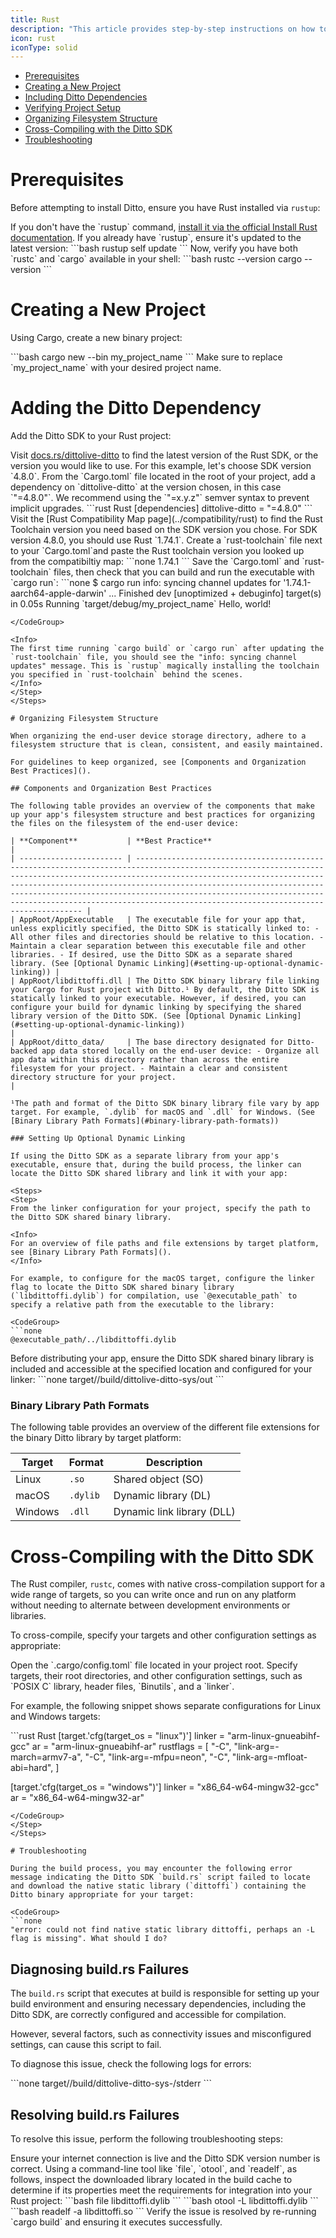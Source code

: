 ```yaml
---
title: Rust
description: "This article provides step-by-step instructions on how to set up a new Rust project, integrate the Ditto SDK, cross-compile for any target platform, and more:"
icon: rust
iconType: solid
---
```


- [Prerequisites](#prerequisites)
- [Creating a New Project](#creating-a-new-project)
- [Including Ditto Dependencies](#including-ditto-dependencies)
- [Verifying Project Setup](#verifying-project-setup)
- [Organizing Filesystem Structure](#organizing-filesystem-structure)
- [Cross-Compiling with the Ditto SDK](#cross-compiling-with-the-ditto-sdk)
- [Troubleshooting](#troubleshooting)

# Prerequisites

Before attempting to install Ditto, ensure you have Rust installed via `rustup`:

<Steps>
<Step>
If you don't have the `rustup` command, <a href="https://rustup.rs/" target="_blank">install it via the official Install Rust documentation</a>.
</Step>

<Step>
If you already have `rustup`, ensure it's updated to the latest version:

<CodeGroup>
```bash
rustup self update
```
</CodeGroup>
</Step>

<Step>
Now, verify you have both `rustc` and `cargo` available in your shell:

<CodeGroup>
```bash
rustc --version
cargo --version
```
</CodeGroup>
</Step>
</Steps>

# Creating a New Project

Using Cargo, create a new binary project:

<CodeGroup>
```bash
cargo new --bin my_project_name
```
</CodeGroup>

<Info>
Make sure to replace `my_project_name` with your desired project name.
</Info>

# Adding the Ditto Dependency

Add the Ditto SDK to your Rust project:

<Steps>
<Step>
Visit <a href="https://docs.rs/dittolive-ditto" target="_blank">docs.rs/dittolive-ditto</a> to find the latest version of the Rust SDK, or the version you would like to use. For this example, let's choose SDK version `4.8.0`.
</Step>

<Step>
From the `Cargo.toml` file located in the root of your project, add a dependency on `dittolive-ditto` at the version chosen, in this case `"=4.8.0"`. We recommend using the `"=x.y.z"` semver syntax to prevent implicit upgrades.

<CodeGroup>
```rust Rust
[dependencies]
dittolive-ditto = "=4.8.0"
```
</CodeGroup>
</Step>

<Step>
Visit the [Rust Compatibility Map page](../compatibility/rust) to find the Rust Toolchain version you need based on the SDK version you chose. For SDK version 4.8.0, you should use Rust `1.74.1`.
</Step>

<Step>
Create a `rust-toolchain` file next to your `Cargo.toml`and paste the Rust toolchain version you looked up from the compatibiltiy map:

<CodeGroup>
```none
1.74.1
```
</CodeGroup>
</Step>

<Step>
Save the `Cargo.toml` and `rust-toolchain` files, then check that you can build and run the executable with `cargo run`:

<CodeGroup>
```none
$ cargo run
info: syncing channel updates for '1.74.1-aarch64-apple-darwin'
...
    Finished dev [unoptimized + debuginfo] target(s) in 0.05s
     Running `target/debug/my_project_name`
Hello, world!

```
</CodeGroup>

<Info>
The first time running `cargo build` or `cargo run` after updating the `rust-toolchain` file, you should see the "info: syncing channel updates" message. This is `rustup` magically installing the toolchain you specified in `rust-toolchain` behind the scenes.
</Info>
</Step>
</Steps>

# Organizing Filesystem Structure

When organizing the end-user device storage directory, adhere to a filesystem structure that is clean, consistent, and easily maintained.

For guidelines to keep organized, see [Components and Organization Best Practices]().

## Components and Organization Best Practices

The following table provides an overview of the components that make up your app's filesystem structure and best practices for organizing the files on the filesystem of the end-user device:

| **Component**           | **Best Practice**                                                                                                                                                                                                                                                                                                                                                                                                        |
| ----------------------- | ------------------------------------------------------------------------------------------------------------------------------------------------------------------------------------------------------------------------------------------------------------------------------------------------------------------------------------------------------------------------------------------------------------------------ |
| AppRoot/AppExecutable   | The executable file for your app that, unless explicitly specified, the Ditto SDK is statically linked to: - All other files and directories should be relative to this location. - Maintain a clear separation between this executable file and other libraries. - If desired, use the Ditto SDK as a separate shared library. (See [Optional Dynamic Linking](#setting-up-optional-dynamic-linking)) |
| AppRoot/libdittoffi.dll | The Ditto SDK binary library file linking your Cargo for Rust project with Ditto.¹ By default, the Ditto SDK is statically linked to your executable. However, if desired, you can configure your build for dynamic linking by specifying the shared library version of the Ditto SDK. (See [Optional Dynamic Linking](#setting-up-optional-dynamic-linking))                                          |
| AppRoot/ditto_data/     | The base directory designated for Ditto-backed app data stored locally on the end-user device: - Organize all app data within this directory rather than across the entire filesystem for your project. - Maintain a clear and consistent directory structure for your project.                                                                                                                                          |

¹The path and format of the Ditto SDK binary library file vary by app target. For example, `.dylib` for macOS and `.dll` for Windows. (See [Binary Library Path Formats](#binary-library-path-formats))

### Setting Up Optional Dynamic Linking

If using the Ditto SDK as a separate library from your app's executable, ensure that, during the build process, the linker can locate the Ditto SDK shared library and link it with your app:

<Steps>
<Step>
From the linker configuration for your project, specify the path to the Ditto SDK shared binary library.

<Info>
For an overview of file paths and file extensions by target platform, see [Binary Library Path Formats]().
</Info>

For example, to configure for the macOS target, configure the linker flag to locate the Ditto SDK shared binary library (`libdittoffi.dylib`) for compilation, use `@executable_path` to specify a relative path from the executable to the library:

<CodeGroup>
```none
@executable_path/../libdittoffi.dylib
```
</CodeGroup>
</Step>

<Step>
Before distributing your app, ensure the Ditto SDK shared binary library is included and accessible at the specified location and configured for your linker:

<CodeGroup>
```none
target/<profile>/build/dittolive-ditto-sys<hash>/out
```
</CodeGroup>
</Step>
</Steps>

### Binary Library Path Formats

The following table provides an overview of the different file extensions for the binary Ditto library by target platform:

| **Target** | **Format** | **Description**            |
| ---------- | ---------- | -------------------------- |
| Linux      | `.so`      | Shared object (SO)         |
| macOS      | `.dylib`   | Dynamic library (DL)       |
| Windows    | `.dll`     | Dynamic link library (DLL) |

# Cross-Compiling with the Ditto SDK

The Rust compiler, `rustc`, comes with native cross-compilation support for a wide range of targets, so you can write once and run on any platform without needing to alternate between development environments or libraries.

To cross-compile, specify your targets and other configuration settings as appropriate:

<Steps>
<Step>
Open the `.cargo/config.toml` file located in your project root.
</Step>

<Step>
Specify targets, their root directories, and other configuration settings, such as `POSIX C` library, header files, `Binutils`, and a `linker`.

For example, the following snippet shows separate configurations for Linux and Windows targets:

<CodeGroup>
```rust Rust
[target.'cfg(target_os = "linux")']
linker = "arm-linux-gnueabihf-gcc"
ar = "arm-linux-gnueabihf-ar"
rustflags = [
    "-C", "link-arg=-march=armv7-a",
    "-C", "link-arg=-mfpu=neon",
    "-C", "link-arg=-mfloat-abi=hard",
]

[target.'cfg(target_os = "windows")']
linker = "x86_64-w64-mingw32-gcc"
ar = "x86_64-w64-mingw32-ar"

```
</CodeGroup>
</Step>
</Steps>

# Troubleshooting

During the build process, you may encounter the following error message indicating the Ditto SDK `build.rs` script failed to locate and download the native static library (`dittoffi`) containing the Ditto binary appropriate for your target:

<CodeGroup>
```none
"error: could not find native static library dittoffi, perhaps an -L flag is missing". What should I do?
```
</CodeGroup>

## Diagnosing build.rs Failures

The `build.rs` script that executes at build is responsible for setting up your build environment and ensuring necessary dependencies, including the Ditto SDK, are correctly configured and accessible for compilation.

However, several factors, such as connectivity issues and misconfigured settings, can cause this script to fail.

To diagnose this issue, check the following logs for errors:

<CodeGroup>
```none
 target/<profile>/build/dittolive-ditto-sys-<hash>/stderr
```
</CodeGroup>

## Resolving build.rs Failures

To resolve this issue, perform the following troubleshooting steps:

<Steps>
<Step>
Ensure your internet connection is live and the Ditto SDK version number is correct.
</Step>

<Step>
Using a command-line tool like `file`, `otool`, and `readelf`, as follows, inspect the downloaded library located in the build cache to determine if its properties meet the requirements for integration into your Rust project:

<CodeGroup>
```bash
file libdittoffi.dylib
```
</CodeGroup>

<CodeGroup>
```bash
otool -L libdittoffi.dylib
```
</CodeGroup>

<CodeGroup>
```bash
readelf -a libdittoffi.so
```
</CodeGroup>
</Step>

<Step>
Verify the issue is resolved by re-running `cargo build` and ensuring it executes successfully.
</Step>
</Steps>
